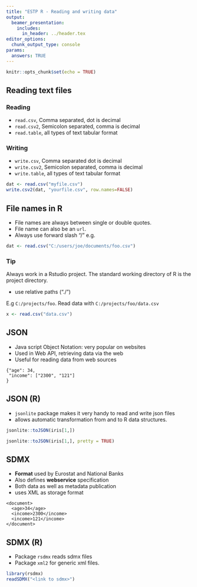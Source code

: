 ```yaml
---
title: "ESTP R - Reading and writing data"
output: 
  beamer_presentation:
    includes:
      in_header: ../header.tex
editor_options: 
  chunk_output_type: console
params: 
  answers: TRUE
---
```


```r
knitr::opts_chunk$set(echo = TRUE)
```


## Reading text files

### Reading

- `read.csv`, Comma separated, dot is decimal
- `read.csv2`, Semicolon separated, comma is decimal
- `read.table`, all types of text tabular format

### Writing

- `write.csv`, Comma separated dot is decimal
- `write.csv2`, Semicolon separated, comma is decimal
- `write.table`, all types of text tabular format

```r
dat <- read.csv("myfile.csv")
write.csv2(dat, "yourfile.csv", row.names=FALSE)
```

## File names in R

- File names are always between single or double quotes.
- File name can also be an `url`.
- Always use forward slash "/" e.g.

```r
dat <- read.csv("C:/users/joe/documents/foo.csv")
```

### Tip

Always work in a Rstudio project. The standard working directory of R is the project
directory. 

- use relative paths ("./")

E.g `C:/projects/foo`. Read data with `C:/projects/foo/data.csv`

```r
x <- read.csv("data.csv")
```

## JSON

- Java script Object Notation: very popular on websites
- Used in Web API, retrieving data via the web
- Useful for reading data from web sources
```
{"age": 34,
 "income": ["2300", "121"]
}
```

## JSON (R)

- `jsonlite` package makes it very handy to read and write json files
- allows automatic transformation from and to R data structures.

```r
jsonlite::toJSON(iris[1,])
```
```r
jsonlite::toJSON(iris[1,], pretty = TRUE)
```

## SDMX

- **Format** used by Eurostat and National Banks
- Also defines **webservice** specification
- Both data as well as metadata publication
- uses XML as storage format
```
<document>
  <age>34</age>
  <income>2300</income>
  <income>121</income>
</document>
```

## SDMX (R)

- Package `rsdmx` reads sdmx files
- Package `xml2` for generic xml files.

```r
library(rsdmx)
readSDMX("<link to sdmx>")
```

